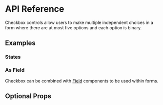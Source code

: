 # API Reference

Checkbox controls allow users to make multiple independent choices in a form where there are at most five options and each option is binary.

<Preview name="checkbox" />

## Examples

### States

<Preview name="checkbox-states" />

### As Field

Checkbox can be combined with [Field](/guides/forms/form-fields) components to be used within forms.

<Preview name="checkbox-as-field" />

## Optional Props

<PropsDocs name="checkbox" />
